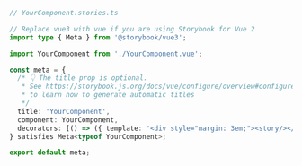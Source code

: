 ```ts
// YourComponent.stories.ts

// Replace vue3 with vue if you are using Storybook for Vue 2
import type { Meta } from '@storybook/vue3';

import YourComponent from './YourComponent.vue';

const meta = {
  /* 👇 The title prop is optional.
   * See https://storybook.js.org/docs/vue/configure/overview#configure-story-loading
   * to learn how to generate automatic titles
   */
  title: 'YourComponent',
  component: YourComponent,
  decorators: [() => ({ template: '<div style="margin: 3em;"><story/></div>' })],
} satisfies Meta<typeof YourComponent>;

export default meta;
```
